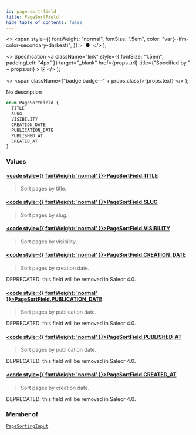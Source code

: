 ```yaml
---
id: page-sort-field
title: PageSortField
hide_table_of_contents: false
---
```


  <>
    <span
      style={{
        fontWeight: "normal",
        fontSize: ".5em",
        color: "var(--ifm-color-secondary-darkest)",
      }}
    >
      &nbsp;●&nbsp;
    </span>
  </>
);

  <>
    Specification
    <a
      className="link"
      style={{ fontSize: "1.5em", paddingLeft: "4px" }}
      target="\_blank"
      href={props.url}
      title={"Specified by " + props.url}
    >
      ⎘
    </a>
  </>
);

  <>
    <span className={"badge badge--" + props.class}>{props.text}</span>
  </>
);

No description

```graphql
enum PageSortField {
  TITLE
  SLUG
  VISIBILITY
  CREATION_DATE
  PUBLICATION_DATE
  PUBLISHED_AT
  CREATED_AT
}
```

### Values

#### [<code style={{ fontWeight: 'normal' }}>PageSortField.<b>TITLE</b></code>](#)

> Sort pages by title.

#### [<code style={{ fontWeight: 'normal' }}>PageSortField.<b>SLUG</b></code>](#)

> Sort pages by slug.

#### [<code style={{ fontWeight: 'normal' }}>PageSortField.<b>VISIBILITY</b></code>](#)

> Sort pages by visibility.

#### [<code style={{ fontWeight: 'normal' }}>PageSortField.<b>CREATION_DATE</b></code>](#)

> Sort pages by creation date.

DEPRECATED: this field will be removed in Saleor 4.0.

>

#### [<code style={{ fontWeight: 'normal' }}>PageSortField.<b>PUBLICATION_DATE</b></code>](#)

> Sort pages by publication date.

DEPRECATED: this field will be removed in Saleor 4.0.

>

#### [<code style={{ fontWeight: 'normal' }}>PageSortField.<b>PUBLISHED_AT</b></code>](#)

> Sort pages by publication date.

DEPRECATED: this field will be removed in Saleor 4.0.

>

#### [<code style={{ fontWeight: 'normal' }}>PageSortField.<b>CREATED_AT</b></code>](#)

> Sort pages by creation date.

DEPRECATED: this field will be removed in Saleor 4.0.

>

### Member of

[`PageSortingInput`](../../../api-reference/pages/inputs/page-sorting-input) <Badge class="secondary" text="input"/>
